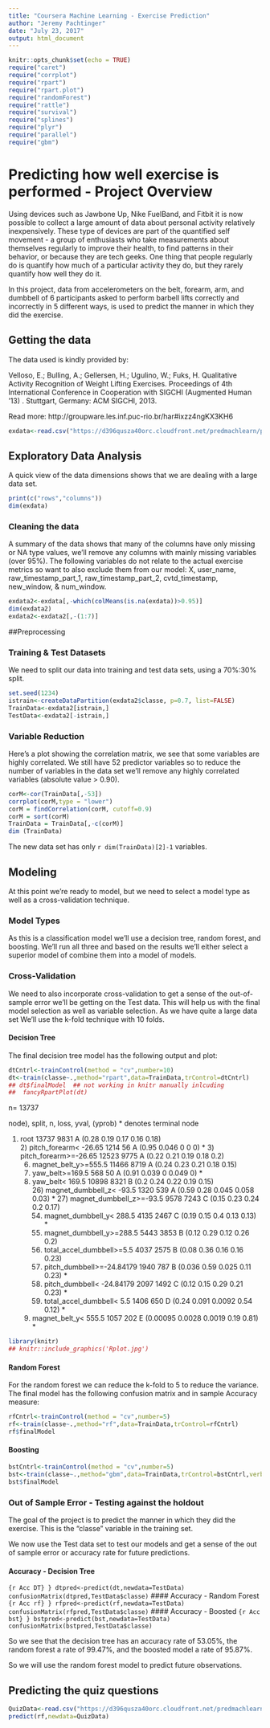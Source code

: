 ---
title: "Coursera Machine Learning - Exercise Prediction"
author: "Jeremy Pachtinger"
date: "July 23, 2017"
output: html_document
---

```{r setup, include=FALSE}
knitr::opts_chunk$set(echo = TRUE)
require("caret")
require("corrplot")
require("rpart")
require("rpart.plot")
require("randomForest")
require("rattle")
require("survival")
require("splines")
require("plyr")
require("parallel")
require("gbm")
```

# Predicting how well exercise is performed - Project Overview

Using devices such as Jawbone Up, Nike FuelBand, and Fitbit it is now possible to collect a large amount of data about personal activity relatively inexpensively. These type of devices are part of the quantified self movement - a group of enthusiasts who take measurements about themselves regularly to improve their health, to find patterns in their behavior, or because they are tech geeks. One thing that people regularly do is quantify how much of a particular activity they do, but they rarely quantify how well they do it.   
  
In this project, data from accelerometers on the belt, forearm, arm, and dumbbell of 6 participants asked to perform barbell lifts correctly and incorrectly in 5 different ways, is used to predict the manner in which they did the exercise.

## Getting the data

The data used is kindly provided by:


Velloso, E.; Bulling, A.; Gellersen, H.; Ugulino, W.; Fuks, H. Qualitative Activity Recognition of Weight Lifting Exercises. Proceedings of 4th International Conference in Cooperation with SIGCHI (Augmented Human '13) . Stuttgart, Germany: ACM SIGCHI, 2013.

Read more: http://groupware.les.inf.puc-rio.br/har#ixzz4ngKX3KH6


```{r Getting Data, cache=TRUE}
exdata<-read.csv("https://d396qusza40orc.cloudfront.net/predmachlearn/pml-training.csv",na.strings=c("", "NA"))
```

## Exploratory Data Analysis

A quick view of the data dimensions shows that we are dealing with a large data set.

```{r pressure, echo=FALSE}
print(c("rows","columns"))
dim(exdata)
```

### Cleaning the data

A summary of the data shows that many of the columns have only missing or NA type values, we'll remove any columns with mainly missing variables (over 95%). The following variables do not relate to the actual exercise metrics so want to also exclude them from our model: X, user_name, raw_timestamp_part_1, raw_timestamp_part_2, cvtd_timestamp, new_window, & num_window. 
```{r Cleaning Data, echo=TRUE, cache=TRUE}
exdata2<-exdata[,-which(colMeans(is.na(exdata))>0.95)]
dim(exdata2)
exdata2<-exdata2[,-(1:7)]
```


##Preprocessing

### Training & Test Datasets
We need to split our data into training and test data sets, using a 70%:30% split.
```{r PrePorcessing, echo=TRUE, cache=TRUE}
set.seed(1234)
istrain<-createDataPartition(exdata2$classe, p=0.7, list=FALSE)
TrainData<-exdata2[istrain,]
TestData<-exdata2[-istrain,]
```

### Variable Reduction

 Here's a plot showing the correlation matrix, we see that some variables are highly correlated. We still have 52 predictor variables so to reduce the number of variables in the data set we'll remove any highly correlated variables (absolute value > 0.90).

```{r Variable Reduction, echo=TRUE, cache=TRUE}
corM<-cor(TrainData[,-53])
corrplot(corM,type = "lower")
corM = findCorrelation(corM, cutoff=0.9)
corM = sort(corM)
TrainData = TrainData[,-c(corM)]
dim (TrainData)

```


The new data set has only ```r dim(TrainData)[2]-1``` variables.

## Modeling
At this point we're ready to model, but we need to select a model type as well as a cross-validation technique.

### Model Types 

As this is a classification model we'll use a decision tree, random forest, and boosting. We'll run all three and based on the results we'll either select a superior model of combine them into a model of models.

### Cross-Validation
 We need to also incorporate cross-validation to get a sense of the out-of-sample error we'll be getting on the Test data. This will help us with the final model selection as well as variable selection. As we have quite a large data set We'll use the k-fold technique with 10 folds.


#### Decision Tree

The final decision tree model has the following output and plot:
```{r Modeling Decision, echo=TRUE, cache=TRUE}
dtCntrl<-trainControl(method = "cv",number=10)
dt<-train(classe~.,method="rpart",data=TrainData,trControl=dtCntrl)
## dt$finalModel  ## not working in knitr manually inlcuding
##  fancyRpartPlot(dt)
``` 

n= 13737 

node), split, n, loss, yval, (yprob)
      * denotes terminal node

  1) root 13737 9831 A (0.28 0.19 0.17 0.16 0.18)  
    2) pitch_forearm< -26.65 1214   56 A (0.95 0.046 0 0 0) *
    3) pitch_forearm>=-26.65 12523 9775 A (0.22 0.21 0.19 0.18 0.2)  
      6) magnet_belt_y>=555.5 11466 8719 A (0.24 0.23 0.21 0.18 0.15)  
       12) yaw_belt>=169.5 568   50 A (0.91 0.039 0 0.049 0) *
       13) yaw_belt< 169.5 10898 8321 B (0.2 0.24 0.22 0.19 0.15)  
         26) magnet_dumbbell_z< -93.5 1320  539 A (0.59 0.28 0.045 0.058 0.03) *
         27) magnet_dumbbell_z>=-93.5 9578 7243 C (0.15 0.23 0.24 0.2 0.17)  
           54) magnet_dumbbell_y< 288.5 4135 2467 C (0.19 0.15 0.4 0.13 0.13) *
           55) magnet_dumbbell_y>=288.5 5443 3853 B (0.12 0.29 0.12 0.26 0.2)  
            110) total_accel_dumbbell>=5.5 4037 2575 B (0.08 0.36 0.16 0.16 0.23)  
              220) pitch_dumbbell>=-24.84179 1940  787 B (0.036 0.59 0.025 0.11 0.23) *
              221) pitch_dumbbell< -24.84179 2097 1492 C (0.12 0.15 0.29 0.21 0.23) *
            111) total_accel_dumbbell< 5.5 1406  650 D (0.24 0.091 0.0092 0.54 0.12) *
      7) magnet_belt_y< 555.5 1057  202 E (0.00095 0.0028 0.0019 0.19 0.81) *

```{r echo=FALSE}
library(knitr)
## knitr::include_graphics('Rplot.jpg') 
```

#### Random Forest

For the random forest we can reduce the k-fold to 5 to reduce the variance. The final model has the following confusion matrix and in sample Accuracy measure: 

```{r Modeling Random Forest, echo=TRUE, cache=TRUE}
rfCntrl<-trainControl(method = "cv",number=5)
rf<-train(classe~.,method="rf",data=TrainData,trControl=rfCntrl)
rf$finalModel
```
 


#### Boosting
```{r Modeling Boosting, echo=TRUE, cache=TRUE}
bstCntrl<-trainControl(method = "cv",number=5)
bst<-train(classe~.,method="gbm",data=TrainData,trControl=bstCntrl,verbose=FALSE)
bst$finalModel
```

### Out of Sample Error - Testing against the holdout

The goal of the project is to predict the manner in which they did the exercise. This is the "classe" variable in the training set.  

We now use the Test data set to test our models and get a sense of the out of sample error or accuracy rate for future predictions.

#### Accuracy - Decision Tree
```{r Acc DT} }
dtpred<-predict(dt,newdata=TestData)
confusionMatrix(dtpred,TestData$classe)
```
#### Accuracy - Random Forest
```{r Acc rf} }
rfpred<-predict(rf,newdata=TestData)
confusionMatrix(rfpred,TestData$classe)
```
#### Accuracy - Boosted
```{r Acc bst} }
bstpred<-predict(bst,newdata=TestData)
confusionMatrix(bstpred,TestData$classe)
```

So we see that the decision tree has an accuracy rate of 53.05%, the random forest a rate of 99.47%, and the boosted model a rate of 95.87%.  

So we will use the random forest model to predict future observations.

## Predicting the quiz questions

```{r quiz }
QuizData<-read.csv("https://d396qusza40orc.cloudfront.net/predmachlearn/pml-testing.csv")
predict(rf,newdata=QuizData)
```




